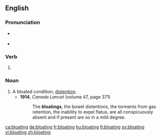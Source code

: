 ==English==

===Pronunciation===
* {{a|RP}} {{IPA|/ˈbləʊtɪŋ/|lang=en}}
* {{a|GenAm}} {{IPA|/ˈbloʊtɪŋ/|lang=en}}

===Verb===
{{head|en|present participle}}

# {{present participle of|bloat|lang=en|nocat=1}}

===Noun===
{{en-noun}}

# A bloated condition; [[distention]].
#* '''1914''', ''Canada Lancet'' (volume 47, page 371)
#*: The '''bloatings''', the bowel distentions, the torments from gas retention, the inability to expel flatus, are all conspicuously absent and if present are so in a mild degree.

[[ca:bloating]]
[[de:bloating]]
[[fr:bloating]]
[[hu:bloating]]
[[fi:bloating]]
[[sv:bloating]]
[[vi:bloating]]
[[zh:bloating]]